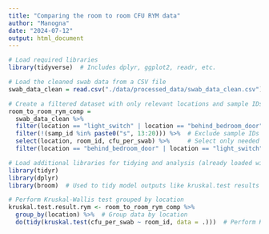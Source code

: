 ---
title: "Comparing the room to room CFU RYM data"
author: "Manogna"
date: "2024-07-12"
output: html_document
---

```{r}
# Load required libraries
library(tidyverse)  # Includes dplyr, ggplot2, readr, etc.

# Load the cleaned swab data from a CSV file
swab_data_clean = read.csv("./data/processed_data/swab_data_clean.csv")

# Create a filtered dataset with only relevant locations and sample IDs
room_to_room_rym_comp = 
  swab_data_clean %>%
  filter(location == "light_switch" | location == "behind_bedroom_door") %>%  # Keep only samples from two locations
  filter(!(samp_id %in% paste0("s", 13:20))) %>%  # Exclude sample IDs from s13 to s20
  select(location, room_id, cfu_per_swab) %>%     # Select only needed columns
  filter(location == "behind_bedroom_door" | location == "light_switch")  # Redundant, but keeps the logic explicit

# Load additional libraries for tidying and analysis (already loaded with tidyverse, but okay to repeat for clarity)
library(tidyr)
library(dplyr)
library(broom)  # Used to tidy model outputs like kruskal.test results

# Perform Kruskal-Wallis test grouped by location
kruskal.test.result.rym <- room_to_room_rym_comp %>%
  group_by(location) %>%  # Group data by location
  do(tidy(kruskal.test(cfu_per_swab ~ room_id, data = .)))  # Perform Kruskal-Wallis test and convert results to a tidy tibble

```


